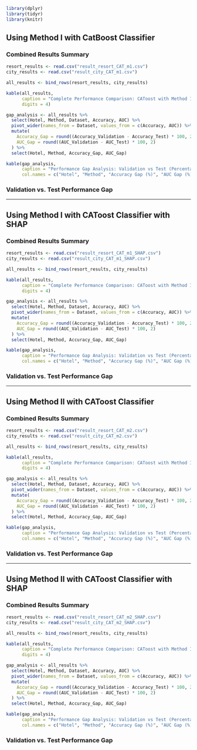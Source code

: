 <!-- chap 5 -->

<!-- # 5. Analysis Results -->


```r
library(dplyr)
library(tidyr)
library(knitr)
```

<!-- 5.3 CatBoost -->

## Using Method I with CatBoost Classifier


<!-- ```{r child="Result_Resort_CAT_m1.Rmd"} -->
<!-- ``` -->

<!-- ```{r child="Result_City_CAT_m1.Rmd"} -->
<!-- ``` -->


### Combined Results Summary

```r
resort_results <- read.csv("result_resort_CAT_m1.csv")
city_results <- read.csv("result_city_CAT_m1.csv")

all_results <- bind_rows(resort_results, city_results)

kable(all_results, 
      caption = "Complete Performance Comparison: CAToost with Method I",
      digits = 4)

gap_analysis <- all_results %>%
  select(Hotel, Method, Dataset, Accuracy, AUC) %>%
  pivot_wider(names_from = Dataset, values_from = c(Accuracy, AUC)) %>%
  mutate(
    Accuracy_Gap = round((Accuracy_Validation - Accuracy_Test) * 100, 2),
    AUC_Gap = round((AUC_Validation - AUC_Test) * 100, 2)
  ) %>%
  select(Hotel, Method, Accuracy_Gap, AUC_Gap)

kable(gap_analysis,
      caption = "Performance Gap Analysis: Validation vs Test (Percentage Points)",
      col.names = c("Hotel", "Method", "Accuracy Gap (%)", "AUC Gap (%)"))

```


### Validation vs. Test Performance Gap

---

## Using Method I with CAToost Classifier with SHAP 

<!-- ```{r child="Result_Resort_CAT_m1_SHAP.Rmd"} -->
<!-- ``` -->

<!-- ```{r child="Result_City_CAT_m1_SHAP.Rmd"} -->
<!-- ``` -->

### Combined Results Summary

```r
resort_results <- read.csv("result_resort_CAT_m1_SHAP.csv")
city_results <- read.csv("result_city_CAT_m1_SHAP.csv")

all_results <- bind_rows(resort_results, city_results)

kable(all_results, 
      caption = "Complete Performance Comparison: CAToost with Method I with SHAP",
      digits = 4)

gap_analysis <- all_results %>%
  select(Hotel, Method, Dataset, Accuracy, AUC) %>%
  pivot_wider(names_from = Dataset, values_from = c(Accuracy, AUC)) %>%
  mutate(
    Accuracy_Gap = round((Accuracy_Validation - Accuracy_Test) * 100, 2),
    AUC_Gap = round((AUC_Validation - AUC_Test) * 100, 2)
  ) %>%
  select(Hotel, Method, Accuracy_Gap, AUC_Gap)

kable(gap_analysis,
      caption = "Performance Gap Analysis: Validation vs Test (Percentage Points)",
      col.names = c("Hotel", "Method", "Accuracy Gap (%)", "AUC Gap (%)"))

```

### Validation vs. Test Performance Gap

---

## Using Method II with CAToost Classifier

<!-- ```{r child="Result_Resort_CAT_m2.Rmd"} -->
<!-- ``` -->

<!-- ```{r child="Result_City_CAT_m2.Rmd"} -->
<!-- ``` -->


### Combined Results Summary

```r
resort_results <- read.csv("result_resort_CAT_m2.csv")
city_results <- read.csv("result_city_CAT_m2.csv")

all_results <- bind_rows(resort_results, city_results)

kable(all_results, 
      caption = "Complete Performance Comparison: CAToost with Method II",
      digits = 4)

gap_analysis <- all_results %>%
  select(Hotel, Method, Dataset, Accuracy, AUC) %>%
  pivot_wider(names_from = Dataset, values_from = c(Accuracy, AUC)) %>%
  mutate(
    Accuracy_Gap = round((Accuracy_Validation - Accuracy_Test) * 100, 2),
    AUC_Gap = round((AUC_Validation - AUC_Test) * 100, 2)
  ) %>%
  select(Hotel, Method, Accuracy_Gap, AUC_Gap)

kable(gap_analysis,
      caption = "Performance Gap Analysis: Validation vs Test (Percentage Points)",
      col.names = c("Hotel", "Method", "Accuracy Gap (%)", "AUC Gap (%)"))

```


### Validation vs. Test Performance Gap

---

## Using Method II with CAToost Classifier with SHAP

<!-- ```{r child="Result_Resort_CAT_m2_SHAP.Rmd"} -->
<!-- ``` -->

<!-- ```{r child="Result_City_CAT_m2_SHAP.Rmd"} -->
<!-- ``` -->


### Combined Results Summary

```r
resort_results <- read.csv("result_resort_CAT_m2_SHAP.csv")
city_results <- read.csv("result_city_CAT_m2_SHAP.csv")

all_results <- bind_rows(resort_results, city_results)

kable(all_results, 
      caption = "Complete Performance Comparison: CAToost with Method II with SHAP",
      digits = 4)

gap_analysis <- all_results %>%
  select(Hotel, Method, Dataset, Accuracy, AUC) %>%
  pivot_wider(names_from = Dataset, values_from = c(Accuracy, AUC)) %>%
  mutate(
    Accuracy_Gap = round((Accuracy_Validation - Accuracy_Test) * 100, 2),
    AUC_Gap = round((AUC_Validation - AUC_Test) * 100, 2)
  ) %>%
  select(Hotel, Method, Accuracy_Gap, AUC_Gap)

kable(gap_analysis,
      caption = "Performance Gap Analysis: Validation vs Test (Percentage Points)",
      col.names = c("Hotel", "Method", "Accuracy Gap (%)", "AUC Gap (%)"))

```


### Validation vs. Test Performance Gap